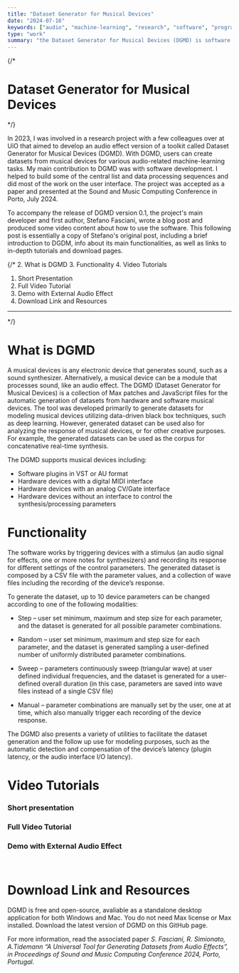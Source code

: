 ```yaml
---
title: "Dataset Generator for Musical Devices"
date: "2024-07-16"
keywords: ["audio", "machine-learning", "research", "software", "programming", "max", "javascript", "midi", "realtime", "mapping"]
type: "work"
summary: "the Dataset Generator for Musical Devices (DGMD) is software that can generate datasets from audio effects specifically for machine-learning tasks. This post takes a closer look at the DGMD software, including links to tutorials and download pages. Original post by Stefano Fasciani."
---
```


{/* 
# Dataset Generator for Musical Devices
*/}

<MyImage width={750} src="dgmd-overview.png" alt="DGMD software main UI" padding={false}/>

In 2023, I was involved in a research project with a few colleagues over at UiO that aimed to develop an audio effect version of a toolkit called Dataset Generator for Musical Devices (DGMD). With DGMD, users can create datasets from musical devices for various audio-related machine-learning tasks. My main contribution to DGMD was with software development. I helped to build some of the central list and data processing sequences and did most of the work on the user interface. The project was accepted as a paper and presented at the <MyLink href="https://smcnetwork.org/">Sound and Music Computing Conference</MyLink> in Porto, July 2024.

To accompany the release of DGMD version 0.1, the project's main developer and first author, Stefano Fasciani, wrote a blog post and produced some video content about how to use the software. This following post is essentially a copy of <MyLink href="https://stefanofasciani.com/2023/09/17/dataset-generator-for-musical-devices-effects/">Stefano's original post</MyLink>, including a brief introduction to DGDM, info about its main functionalities, as well as links to in-depth tutorials and download pages.

{/* 
2. <MyLink type="toc" href="#what-is-dgmd">What is DGMD</MyLink>
3. <MyLink type="toc" href="#functionality">Functionality</MyLink>
4. <MyLink type="toc" href="#video-tutorials">Video Tutorials</MyLink>
   1. <MyLink type="toc" href="#short-presentation">Short Presentation</MyLink>
   2. <MyLink type="toc" href="#full-video-tutorial">Full Video Tutorial</MyLink>
   3. <MyLink type="toc" href="#demo-with-external-audio-effect">Demo with External Audio Effect</MyLink>
5. <MyLink type="toc" href="#download-link-and-resources">Download Link and Resources</MyLink> 
---
*/}


# What is DGMD

A musical devices is any electronic device that generates sound, such as a sound synthesizer. Alternatively, a musical device can be a module that processes sound, like an audio effect. The DGMD (Dataset Generator for Musical Devices) is a collection of Max patches and JavaScript files for the automatic generation of datasets from hardware and software musical devices. The tool was developed primarily to generate datasets for modeling musical devices utilizing data-driven black box techniques, such as deep learning. However, generated dataset can be used also for analyzing the response of musical devices, or for other creative purposes. For example, the generated datasets can be used as the corpus for concatenative real-time synthesis.

The DGMD supports musical devices including:

- Software plugins in VST or AU format
- Hardware devices with a digital MIDI interface
- Hardware devices with an analog CV/Gate interface
- Hardware devices without an interface to control the synthesis/processing parameters

# Functionality

The software works by triggering devices with a stimulus (an audio signal for effects, one or more notes for synthesizers) and recording its response for different settings of the control parameters. The generated dataset is composed by a CSV file with the parameter values, and a collection of wave files including the recording of the device’s response.

To generate the dataset, up to 10 device parameters can be changed according to one of the following modalities:

- Step – user set minimum, maximum and step size for each parameter, and the dataset is generated for all possible parameter combinations.

- Random – user set minimum, maximum and step size for each parameter, and the dataset is generated sampling a user-defined number of uniformly distributed parameter combinations.

- Sweep – parameters continuously sweep (triangular wave) at user defined individual frequencies, and the dataset is generated for a user-defined overall duration (in this case, parameters are saved into wave files instead of a single CSV file)

- Manual – parameter combinations are manually set by the user, one at at time, which also manually trigger each recording of the device response.

The DGMD also presents a variety of utilities to facilitate the dataset generation and the follow up use for modeling purposes, such as the automatic detection and compensation of the device’s latency (plugin latency, or the audio interface I/O latency).

# Video Tutorials

### Short presentation

<MySpotifyPlayer embedUrl="https://www.youtube.com/embed/JBqiSYhKdqw?si=UO22ZM44lYnaIKPn" />

### Full Video Tutorial

<MySpotifyPlayer embedUrl="https://www.youtube.com/embed/idbwOFVlEQI?si=vD_FsAzlogvvKBQv" />

### Demo with External Audio Effect

<MySpotifyPlayer embedUrl="https://www.youtube.com/embed/lHm2h8GAUvA?si=7ofowlvYknlDRzJf" />

<br />

# Download Link and Resources

DGMD is free and open-source, avaliable as a standalone desktop application for both Windows and Mac. You do not need Max license or Max installed. Download the latest version of DGMD on <MyLink href="https://github.com/stefanofasciani/DGMD/releases">this GitHub page</MyLink>.

For more information, read the associated paper _S. Fasciani, R. Simionato, A.Tidemann “A Universal Tool for Generating Datasets from Audio Effects”, in Proceedings of Sound and Music Computing Conference 2024, Porto, Portugal._
